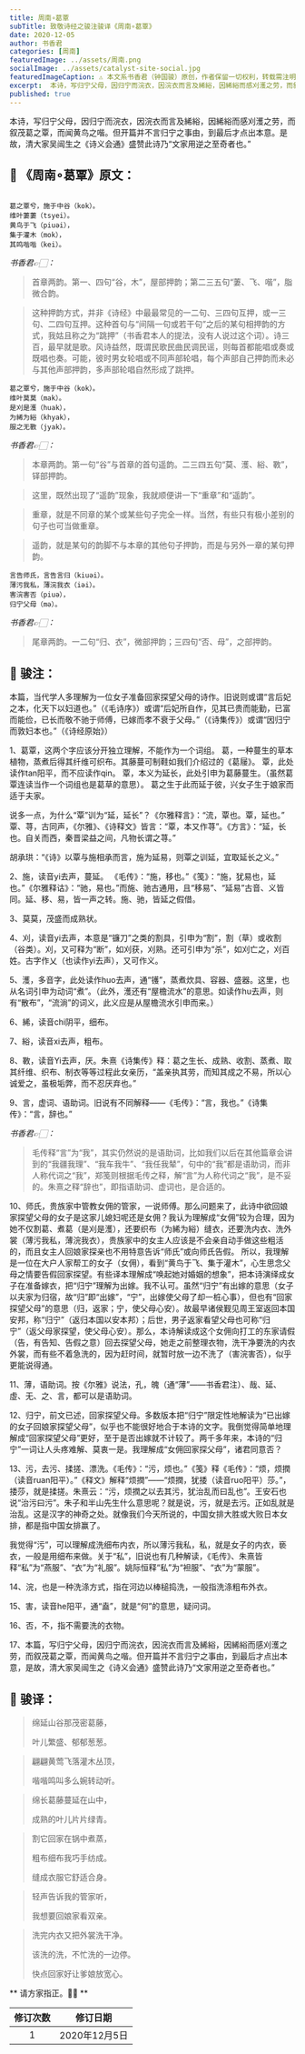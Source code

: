 ```yaml
---
title: 周南∘葛覃
subTitle: 致敬诗经之骏注骏译《周南∘葛覃》 
date: 2020-12-05 
author: 书香君
categories: [周南]
featuredImage: ../assets/周南.png
socialImage: ../assets/catalyst-site-social.jpg
featuredImageCaption: ⚠️️ 本文系书香君（钟国骏）原创，作者保留一切权利，转载需注明出处。
excerpt:  本诗，写归宁父母，因归宁而浣衣，因浣衣而言及絺綌，因絺綌而感刈濩之劳，而叙茂葛之覃，而闻黄鸟之喈。但开篇并不言归宁之事由，到最后才点出本意。是故，清大家吴闿生之《诗义会通》盛赞此诗乃“文家用逆之至奇者也。”   
published: true
---
```


本诗，写归宁父母，因归宁而浣衣，因浣衣而言及絺綌，因絺綌而感刈濩之劳，而叙茂葛之覃，而闻黄鸟之喈。但开篇并不言归宁之事由，到最后才点出本意。是故，清大家吴闿生之《诗义会通》盛赞此诗乃“文家用逆之至奇者也。”

## 🌼 《周南∘葛覃》原文：
```

葛之覃兮，施于中谷（kok）。
维叶萋萋（tsyei）。
黄鸟于飞（piuəi），
集于灌木（mok），
其鸣喈喈（kei）。

```
*书香君👉🏻：* 

> 首章两韵。第一、四句“谷，木”，屋部押韵；第二三五句“萋、飞、喈”，脂微合韵。

> 这种押韵方式，并非《诗经》中最最常见的一二句、三四句互押，或一三句、二四句互押。这种首句与“间隔一句或若干句”之后的某句相押韵的方式，我姑且称之为“跳押”（书香君本人的提法，没有人说过这个词）。诗三百，最早就是歌。风诗益然，既谓民歌民曲民调民谣，则每首都能唱或奏或既唱也奏。可能，彼时男女轮唱或不同声部轮唱，每个声部自己押韵而未必与其他声部押韵，多声部轮唱自然形成了跳押。

```
葛之覃兮，施于中谷（kok）。
维叶莫莫（mak）。
是刈是濩（huak），
为絺为綌（khyak），
服之无斁（jyak）。

```
*书香君👉🏻：* 

> 本章两韵。第一句“谷”与首章的首句遥韵。二三四五句“莫、濩、綌、斁”，铎部押韵。

> 这里，既然出现了“遥韵”现象，我就顺便讲一下“重章”和“遥韵”。

> 重章，就是不同章的某个或某些句子完全一样。当然，有些只有极小差别的句子也可当做重章。

> 遥韵，就是某句的韵脚不与本章的其他句子押韵，而是与另外一章的某句押韵。

```
言告师氏，言告言归（kiuəi）。
薄污我私，薄浣我衣（iəi）。
害浣害否（piuə），
归宁父母（mə）。

```
*书香君👉🏻：* 

> 尾章两韵。一二句“归、衣”，微部押韵；三四句“否、母”，之部押韵。

## 🍁️ 骏注：

本篇，当代学人多理解为一位女子准备回家探望父母的诗作。旧说则或谓“言后妃之本，化天下以妇道也。”（《毛诗序》）或谓“后妃所自作，见其已贵而能勤，已富而能俭，已长而敬不驰于师傅，已嫁而孝不衰于父母。”（《诗集传》）或谓“因归宁而敦妇本也。”（《诗经原始》）

1、葛覃，这两个字应该分开独立理解，不能作为一个词组。
葛，一种蔓生的草本植物，蒸煮后得其纤维可织布。其藤蔓可制鞋如我们介绍过的《葛屦》。
覃，此处读作tan阳平，而不应读作qin。
覃，本义为延长，此处引申为葛藤蔓生。（虽然葛覃连读当作一个词组也是葛草的意思）。
葛之生于此而延于彼，兴女子生于娘家而适于夫家。

说多一点，为什么“覃”训为“延，延长”？《尔雅释言》：“流，覃也。覃，延也。”
覃、荨，古同声，《尔雅》、《诗释文》皆言：“覃，本又作荨”。《方言》：“延，长也。自关而西，秦晋梁益之间，凡物长谓之荨。”

胡承珙：“《诗》以覃与施相承而言，施为延易，则覃之训延，宜取延长之义。”

2、施，读音yi去声，蔓延。 《毛传》：“施，移也。”《笺》：“施，犹易也，延也。”《尔雅释诂》：“驰，易也。”而施、驰古通用，且“移易”、“延易”古音、义皆同。延、移、易，皆一声之转。施、驰，皆延之假借。

3、莫莫，茂盛而成熟状。

4、刈，读音yi去声，本意是“镰刀”之类的割具，引申为“割”，割（草）或收割（谷类）。刈，又可释为“断”，如刈获，刈熟。还可引申为“杀”，如刈亡之，刈百姓。古字作乂（也读作yi去声），又可作义。

5、濩，多音字，此处读作huo去声，通“镬”，蒸煮炊具、容器、盛器。这里，也从名词引申为动词“煮”。（此外，濩还有“屋檐流水”的意思。如读作hu去声，则有“散布”，“流淌”的词义，此义应是从屋檐流水引申而来。）

6、絺，读音chi阴平，细布。

7、綌，读音xi去声，粗布。

8、斁，读音Yi去声，厌。朱熹《诗集传》释：葛之生长、成熟、收割、蒸煮、取其纤维、织布、制衣等等过程此女亲历，“盖亲执其劳，而知其成之不易，所以心诚爱之，虽极垢弊，而不忍厌弃也。”

9、言，虚词、语助词。旧说有不同解释——《毛传》：“言，我也。”《诗集传》：“言，辞也。”

*书香君👉🏻：* 

> 毛传释“言”为“我”，其实仍然说的是语助词，比如我们以后在其他篇章会讲到的“我疆我理”、“我车我牛”、“我任我辇”，句中的“我”都是语助词，而非人称代词之“我”，郑笺则根据毛传之释，解“言”为人称代词之“我”，是不妥的。朱熹之释“辞也”，即指语助词、虚词也，是合适的。

10、师氏，贵族家中管教女佣的管家，一说师傅。那么问题来了，此诗中欲回娘家探望父母的女子是这家儿媳妇呢还是女佣？我认为理解成“女佣”较为合理，因为她不仅割葛、煮葛（是刈是濩），还要织布（为絺为綌）缝衣，还要洗内衣、洗外裳（薄污我私，薄浣我衣），贵族家中的女主人应该是不会亲自动手做这些粗活的，而且女主人回娘家探亲也不用特意告诉“师氏”或向师氏告假。
所以，我理解是一位在大户人家帮工的女子（女佣），看到“黄鸟于飞、集于灌木”，心生思念父母之情要告假回家探望。有些译本理解成“唤起她对婚姻的想象”，把本诗演绎成女子在准备嫁衣，把“归宁”理解为出嫁。我不认可。虽然“归宁”有出嫁的意思（女子以夫家为归宿，故“归”即“出嫁”，“宁”，出嫁使父母了却一桩心事），但也有“回家探望父母”的意思（归，返家；宁，使父母心安）。故最早诸侯觐见周王室返回本国安邦，称“归宁”（返归本国以安本邦）；后世，男子返家看望父母也可称“归宁”（返父母家探望，使父母心安）。那么，本诗解读成这个女佣向打工的东家请假（告，有告知、告假之意）回去探望父母，她走之前整理衣物，洗干净要洗的内衣外裳，而有些不着急洗的，因为赶时间，就暂时放一边不洗了（害浣害否），似乎更能说得通。

11、薄，语助词。按《尔雅》说法，孔，魄（通“薄”——书香君注）、哉、延、虛、无、之、言，都可以是语助词。

12、归宁，前文已述，回家探望父母。多数版本把“归宁”限定性地解读为“已出嫁的女子回娘家探望父母”，似乎也不能很好地合于本诗的文字。我倒觉得简单地理解成“回家探望父母”更好，至于是否出嫁就不计较了。两千多年来，本诗的“归宁”一词让人头疼难解、莫衷一是。我理解成“女佣回家探父母”，诸君同意否？

13、污，去污、揉搓、漂洗。《毛传》：“污，烦也。”《笺》释《毛传》：“烦，烦撋（读音ruan阳平）。”《释文》解释“烦撋”——“烦撋，犹捼（读音ruo阳平）莎。”，捼莎，就是揉搓。朱熹云：“污，烦撋之以去其污，犹治乱而曰乱也”。王安石也说“治污曰污”。朱子和半山先生什么意思呢？就是说，污，就是去污。正如乱就是治乱。这是汉字的神奇之处。就像我们今天所说的，中国女排大胜或大败日本女排，都是指中国女排赢了。

我觉得“污”，可以理解成洗细布内衣，所以薄污我私，私，就是女子的内衣，亵衣，一般是用细布来做。关于“私”，旧说也有几种解读，《毛传》、朱熹皆释“私”为“燕服”、“衣”为“礼服”。姚际恒释“私”为“袒服”、“衣”为“蒙服”。

14、浣，也是一种洗涤方式，指在河边以棒槌捣洗，一般指洗涤粗布外衣。

15、害，读音he阳平，通“盍”，就是“何”的意思，疑问词。

16、否，不，指不需要洗的衣物。

17、本篇，写归宁父母，因归宁而浣衣，因浣衣而言及絺綌，因絺綌而感刈濩之劳，而叙茂葛之覃，而闻黄鸟之喈。但开篇并不言归宁之事由，到最后才点出本意，是故，清大家吴闿生之《诗义会通》盛赞此诗乃“文家用逆之至奇者也。”

## 🍁️ 骏译：

> 绵延山谷那茂密葛藤，
> 
> 叶儿繁盛、郁郁葱葱。

> 翩翩黄莺飞落灌木丛顶，
> 
> 喈喈鸣叫多么婉转动听。

> 绵长葛藤蔓延在山中，
> 
> 成熟的叶儿片片绿青。

> 割它回家在锅中煮蒸，
> 
> 粗布细布我巧手纺成。
> 
> 缝成衣服它舒适合身。

> 轻声告诉我的管家听，
> 
> 我想要回娘家看双亲。

> 洗完内衣又把外裳洗干净。
> 
> 该洗的洗，不忙洗的一边停。
> 
> 快点回家好让爹娘放宽心。

** 请方家指正。🙏🏻 **

| 修订次数      | 修订日期 | 
|   :----: |    :----:   | 
| 1    | 2020年12月5日       | 
